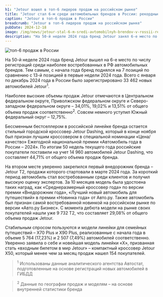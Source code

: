 ```yaml
---
h1: "Jetour вошел в топ-6 лидеров продаж на российском рынке"
title: "Jetour стал 6-м среди автомобильных брендов в России: рекордные продажи в 2024 году"
caption: "Jetour в топ-6 продаж в России"
breadcrumb: "Jetour в топ-6 лидеров продаж на российском рынке"
pubDate: 2024-12-18
image: /img/news/jetour-stal-6-m-sredi-avtomobilnyh-brendov-v-rossii-rekordnye-prodazhi-v-2024-godu/thumb.webp
description: "На 50-й неделе 2024 года бренд Jetour занял 6-е место по числу регистраций автомобилей в России, увеличив свои позиции с 13-й на начало года. Всего зарегистрировано 33 462 новых автомобиля Jetour."
---
```




<img src="/img/news/jetour-stal-6-m-sredi-avtomobilnyh-brendov-v-rossii-rekordnye-prodazhi-v-2024-godu/banner.webp" class="mb-10" alt="топ-6 продаж в России" />

На 50-й неделе 2024 года бренд Jetour вышел на 6-е место по числу регистраций среди наиболее востребованных в РФ автомобильных брендов. Тем самым, с начала года бренд поднялся на 7 позиций по сравнению с 13-й позицией в первые недели 2024 года. Всего с января по декабрь 2024 года в России было зарегистрировано 33 462 новых автомобилей Jetour<sup>1</sup>.

Наиболее высокие объемы продаж Jetour отмечаются в Центральном федеральном округе, Приволжском федеральном округе и Северо-западном федеральном округе – 34,01%, 19,02% и 13,51% от общего объема продаж соответственно<sup>2</sup>. Совсем немного уступил Южный федеральный округ – 12,75%.

Бессменным бестселлером в российской линейке бренда остается стильный городской кроссовер Jetour Dashing, который в конце ноября был признан лучшим кроссовером в специальной номинации «Цена/качество» Ежегодной национальной премии «Автомобиль года в России – 2024». По итогам 50 недель текущего года российские покупатели поставили на учет 14 960 автомобилей Jetour Dashing, что составляет 44,71% от общего объема продаж бренда.

На втором месте уверенно закрепился первый внедорожник бренда – Jetour Т2, продажи которого стартовали в марте 2024 года. За короткий период автомобиль стал востребованным среди клиентов и получил высокую оценку экспертов. За 10 месяцев модель была удостоена таких наград, как «Среднеразмерный кроссовер года» по версии премии «Внедорожник года», «Лучший новый автомобиль для путешествий» в премии «Новинка года» от Авто.ру. Также автомобиль был признан самой востребованной новинкой на российском рынке по версии «Авто.ру Бизнес». С момента дебюта модели на рынке своих покупателей нашли уже 9 732 Т2, что составляет 29,08% от общего объема продаж Jetour.

Стабильным спросом пользуются и модели линейки для семейных путешествий – X70 Plus и X90 Plus, реализованные с начала года в объеме 5 764 (17,23%) и 2 507 (7,49%) автомобилей соответственно. Уверенно заявила о себе и новейшая модель линейки «Х», призванная стать «входным билетом в мир Jetour» – компактный кроссовер Jetour X50, который менее чем за месяц продаж нашел 154 покупателей.

<SpecialSalonsInfo dataFormName="Узнать подробнее. Jetour в топ-6 лидеров продаж на российском рынке" />

> <sup>1</sup>  Использованы данные аналитического агентства Автостат, подготовленные на основе регистраций новых автомобилей в ГИБДД

> <sup>2</sup>  Данные по географии продаж и моделям – на основе внутренней статистики бренда